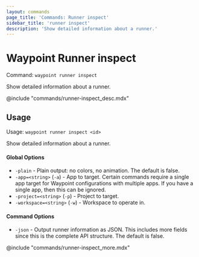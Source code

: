```yaml
---
layout: commands
page_title: 'Commands: Runner inspect'
sidebar_title: 'runner inspect'
description: 'Show detailed information about a runner.'
---
```


# Waypoint Runner inspect

Command: `waypoint runner inspect`

Show detailed information about a runner.

@include "commands/runner-inspect_desc.mdx"

## Usage

Usage: `waypoint runner inspect <id>`

Show detailed information about a runner.

#### Global Options

- `-plain` - Plain output: no colors, no animation. The default is false.
- `-app=<string>` (`-a`) - App to target. Certain commands require a single app target for Waypoint configurations with multiple apps. If you have a single app, then this can be ignored.
- `-project=<string>` (`-p`) - Project to target.
- `-workspace=<string>` (`-w`) - Workspace to operate in.

#### Command Options

- `-json` - Output runner information as JSON. This includes more fields since this is the complete API structure. The default is false.

@include "commands/runner-inspect_more.mdx"
